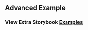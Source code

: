 
<Head>
  <title>DataGrid - Advanced Example</title>
</Head>

## Advanced Example

### View Extra Storybook **[Examples](https://ialopezg.github.com/datagrid?path=/story/prop-playground--advanced)**
